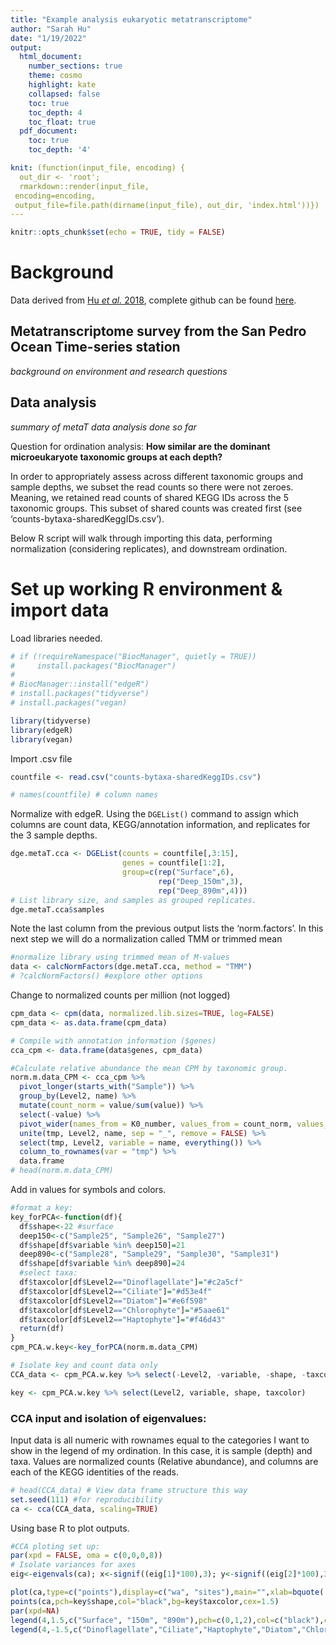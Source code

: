 ```yaml
---
title: "Example analysis eukaryotic metatranscriptome"
author: "Sarah Hu"
date: "1/19/2022"
output: 
  html_document:
    number_sections: true
    theme: cosmo
    highlight: kate
    collapsed: false
    toc: true
    toc_depth: 4
    toc_float: true
  pdf_document:
    toc: true
    toc_depth: '4'

knit: (function(input_file, encoding) {
  out_dir <- 'root';
  rmarkdown::render(input_file,
 encoding=encoding,
 output_file=file.path(dirname(input_file), out_dir, 'index.html'))})
---
```


```r
knitr::opts_chunk$set(echo = TRUE, tidy = FALSE)
```

# Background

Data derived from [Hu _et al._ 2018](https://doi.org/10.1111/1462-2920.14259), complete github can be found [here](https://github.com/shu251/SPOT_metatranscriptome).

## Metatranscriptome survey from the San Pedro Ocean Time-series station

_background on environment and research questions_

## Data analysis

_summary of metaT data analysis done so far_

Question for ordination analysis: **How similar are the dominant microeukaryote taxonomic groups at each depth?**

In order to appropriately assess across different taxonomic groups and sample depths, we subset the read counts so there were not zeroes. Meaning, we retained read counts of shared KEGG IDs across the 5 taxonomic groups. This subset of shared counts was created first (see 'counts-bytaxa-sharedKeggIDs.csv').


Below R script will walk through importing this data, performing normalization (considering replicates), and downstream ordination.

# Set up working R environment & import data

Load libraries needed.
```r
# if (!requireNamespace("BiocManager", quietly = TRUE))
#     install.packages("BiocManager")
# 
# BiocManager::install("edgeR")
# install.packages("tidyverse")
# install.packages("vegan)

library(tidyverse)
library(edgeR)
library(vegan)
```

Import .csv file
```r
countfile <- read.csv("counts-bytaxa-sharedKeggIDs.csv")

# names(countfile) # column names
```

Normalize with edgeR. Using the ```DGEList()``` command to assign which columns are count data, KEGG/annotation information, and replicates for the 3 sample depths.
```r
dge.metaT.cca <- DGEList(counts = countfile[,3:15],
                         genes = countfile[1:2], 
                         group=c(rep("Surface",6),
                                 rep("Deep_150m",3),
                                 rep("Deep_890m",4)))
# List library size, and samples as grouped replicates.
dge.metaT.cca$samples
```
Note the last column from the previous output lists the 'norm.factors'. In this next step we will do a normalization called TMM or trimmed mean
```r
#normalize library using trimmed mean of M-values
data <- calcNormFactors(dge.metaT.cca, method = "TMM") 
# ?calcNormFactors() #explore other options
```

Change to normalized counts per million (not logged)
```r
cpm_data <- cpm(data, normalized.lib.sizes=TRUE, log=FALSE)
cpm_data <- as.data.frame(cpm_data)  

# Compile with annotation information ($genes)
cca_cpm <- data.frame(data$genes, cpm_data)
```

```r
#Calculate relative abundance the mean CPM by taxonomic group.
norm.m.data_CPM <- cca_cpm %>% 
  pivot_longer(starts_with("Sample")) %>% 
  group_by(Level2, name) %>% 
  mutate(count_norm = value/sum(value)) %>% 
  select(-value) %>% 
  pivot_wider(names_from = K0_number, values_from = count_norm, values_fill = 0) %>%
  unite(tmp, Level2, name, sep = "_", remove = FALSE) %>% 
  select(tmp, Level2, variable = name, everything()) %>% 
  column_to_rownames(var = "tmp") %>% 
  data.frame
# head(norm.m.data_CPM)
```

Add in values for symbols and colors.
```r
#format a key:
key_forPCA<-function(df){
  df$shape<-22 #surface
  deep150<-c("Sample25", "Sample26", "Sample27")
  df$shape[df$variable %in% deep150]=21
  deep890<-c("Sample28", "Sample29", "Sample30", "Sample31")
  df$shape[df$variable %in% deep890]=24
  #select taxa:
  df$taxcolor[df$Level2=="Dinoflagellate"]="#c2a5cf"
  df$taxcolor[df$Level2=="Ciliate"]="#d53e4f"
  df$taxcolor[df$Level2=="Diatom"]="#e6f598"
  df$taxcolor[df$Level2=="Chlorophyte"]="#5aae61"
  df$taxcolor[df$Level2=="Haptophyte"]="#f46d43"
  return(df)
}
cpm_PCA.w.key<-key_forPCA(norm.m.data_CPM)
```

```r
# Isolate key and count data only
CCA_data <- cpm_PCA.w.key %>% select(-Level2, -variable, -shape, -taxcolor) #only numerica in CCA input information

key <- cpm_PCA.w.key %>% select(Level2, variable, shape, taxcolor)
```

### CCA input and isolation of eigenvalues:
Input data is all numeric with rownames equal to the categories I want to show in the legend of my ordination. In this case, it is sample (depth) and taxa. Values are normalized counts (Relative abundance), and columns are each of the KEGG identities of the reads.
```r
# head(CCA_data) # View data frame structure this way
set.seed(111) #for reproducibility
ca <- cca(CCA_data, scaling=TRUE)
```

Using base R to plot outputs.
```r
#CCA ploting set up:
par(xpd = FALSE, oma = c(0,0,0,8)) 
# Isolate variances for axes
eig<-eigenvals(ca); x<-signif((eig[1]*100),3); y<-signif((eig[2]*100),3) #extract variances for CCA1 and CCA2 axes

plot(ca,type=c("points"),display=c("wa", "sites"),main="",xlab=bquote(.(x)*"%"), ylab=(bquote(.(y)*"%")))
points(ca,pch=key$shape,col="black",bg=key$taxcolor,cex=1.5)
par(xpd=NA) 
legend(4,1.5,c("Surface", "150m", "890m"),pch=c(0,1,2),col=c("black"),cex=1,pt.cex=1.6,bty="n",y.intersp=2)
legend(4,-1.5,c("Dinoflagellate","Ciliate","Haptophyte","Diatom","Chlorophyte"),pch=22,pt.bg=c("#c2a5cf","#d53e4f", "#f46d43", "#e6f598", "#5aae61"),col=c("black","black","black","black","black"),y.intersp=2,bty="n",pt.cex=2,cex=1)
```

